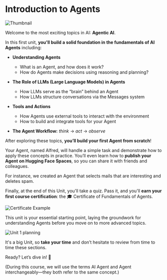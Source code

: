 # Introduction to Agents

<img src="https://huggingface.co/datasets/agents-course/course-images/resolve/main/en/unit1/thumbnail.jpg" alt="Thumbnail"/>

Welcome to the most exciting topics in AI: **Agentic AI**.

In this first unit, **you'll build a solid foundation in the fundamentals of AI Agents** including:

- **Understanding Agents**  
  - What is an Agent, and how does it work?  
  - How do Agents make decisions using reasoning and planning?

- **The Role of LLMs (Large Language Models) in Agents**  
  - How LLMs serve as the “brain” behind an Agent  
  - How LLMs structure conversations via the Messages system

- **Tools and Actions**  
  - How Agents use external tools to interact with the environment  
  - How to build and integrate tools for your Agent

- **The Agent Workflow:** *think* → *act* → *observe*


After exploring these topics, **you’ll build your first Agent from scratch**! 

Your Agent, named Alfred, will handle a simple task and demonstrate how to apply these concepts in practice. You’ll even learn how to **publish your Agent on Hugging Face Spaces**, so you can share it with friends and colleagues.

For instance, we created an Agent that selects mails that are interesting and deletes spam.

<!-- Todo: Add space -->

Finally, at the end of this Unit, you'll take a quiz. Pass it, and you'll **earn your first course certification**: the 🎓 Certificate of Fundamentals of Agents.

<img src="https://huggingface.co/datasets/agents-course/course-images/resolve/main/en/unit1/certificate-example.jpg" alt="Certificate Example"/>

This unit is your essential starting point, laying the groundwork for understanding Agents before you move on to more advanced topics.

<img src="https://huggingface.co/datasets/agents-course/course-images/resolve/main/en/unit1/unit1-whiteboard-start.jpg" alt="Unit 1 planning"/>

It's a big Unit, so **take your time** and don’t hesitate to review from time to time these sections.

Ready? Let’s dive in! 🚀

(During this course, we will use the terms AI Agent and Agent interchangeably—they both refer to the same concept.)